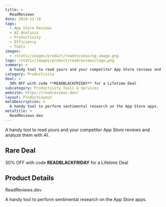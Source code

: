 ```yaml
---
title: >
  ReadReviews
date: 2024-11-18
tags:
  - App Store Reviews
  - AI Analysis
  - Productivity
  - Efficiency
  - Tools
images:
  - /static/images/product/readreviews/og-image.png
logo: /static/images/product/readreviews/logo.png
summary: >
  A handy tool to read yours and your competitor App Store reviews and analyze them with AI.
category: Productivity
deal: >
  30% OFF with code **READBLACKFRIDAY** for a Lifetime Deal
subcategory: Productivity Tools & Services
website: https://readreviews.dev/
layout: ProductLayout
metaDescription: >
  A handy tool to perform sentimental research on the App Store apps.
metaTitle: >
  ReadReviews.dev
---
```

A handy tool to read yours and your competitor App Store reviews and analyze them with AI.

## Rare Deal

30% OFF with code **READBLACKFRIDAY** for a Lifetime Deal
## Product Details
ReadReviews.dev

A handy tool to perform sentimental research on the App Store apps.
